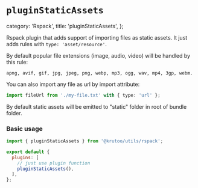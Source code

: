 # `pluginStaticAssets`

  category: 'Rspack',
  title: 'pluginStaticAssets',
};

Rspack plugin that adds support of importing files as static assets.
It just adds rules with `type: 'asset/resource'`.

By default popular file extensions (image, audio, video) will be handled by this rule:

```
apng, avif, gif, jpg, jpeg, png, webp, mp3, ogg, wav, mp4, 3gp, webm.
```

You can also import any file as url by import attribute:

```ts
import fileUrl from './my-file.txt' with { type: 'url' };
```

By default static assets will be emitted to "static" folder in root of bundle folder.

### Basic usage

```js title="rspack.config.js"
import { pluginStaticAssets } from '@krutoo/utils/rspack';

export default {
  plugins: [
    // just use plugin function
    pluginStaticAssets(),
  ],
};
```
